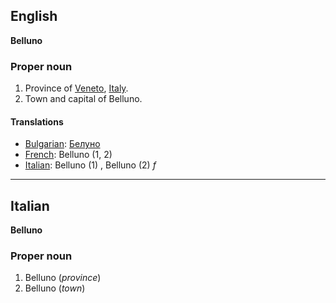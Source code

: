 ==English==
'''Belluno'''

===Proper noun===

#Province of [[Veneto]], [[Italy]].
#Town and capital of Belluno.

====Translations====
*[[Bulgarian]]: [[Белуно]]
*[[French]]: Belluno (1, 2)
*[[Italian]]: Belluno (1) '' '', Belluno (2) ''f''

----

==Italian==
'''Belluno'''

===Proper noun===

#Belluno (''province'')
#Belluno (''town'')